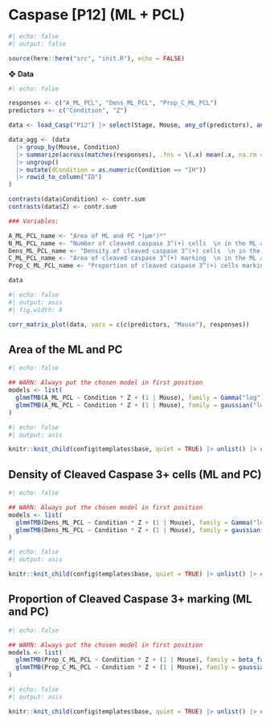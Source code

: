 # Caspase [P12] (ML + PCL)

```r
#| echo: false
#| output: false

source(here::here("src", "init.R"), echo = FALSE)
```

❖ **Data**

```r
#| echo: false

responses <- c("A_ML_PCL", "Dens_ML_PCL", "Prop_C_ML_PCL")
predictors <- c("Condition", "Z")

data <- load_Casp("P12") |> select(Stage, Mouse, any_of(predictors), any_of(responses))

data_agg <- (data
  |> group_by(Mouse, Condition) 
  |> summarize(across(matches(responses), .fns = \(.x) mean(.x, na.rm = T))) 
  |> ungroup() 
  |> mutate(dCondition = as.numeric(Condition == "IH")) 
  |> rowid_to_column("ID")
)

contrasts(data$Condition) <- contr.sum
contrasts(data$Z) <- contr.sum

### Variables:

A_ML_PCL_name <- "Area of ML and PC *(μm²)*"
N_ML_PCL_name <- "Number of cleaved caspase 3^(+) cells  \n in the ML and PC areas"
Dens_ML_PCL_name <- "Density of cleaved caspase 3^(+) cells  \n in the ML and PC areas *(Cells/μm²)*"
C_ML_PCL_name <- "Area of cleaved caspase 3^(+) marking  \n in the ML and PC areas *(μm²)*"
Prop_C_ML_PCL_name <- "Proportion of cleaved caspase 3^(+) cells marking  \n in the ML and PC areas"

data
```

```r
#| echo: false
#| output: asis
#| fig.width: 8

corr_matrix_plot(data, vars = c(c(predictors, "Mouse"), responses))
```


## Area of the ML and PC

```r
#| echo: false

## WARN: Always put the chosen model in first position
models <- list(
  glmmTMB(A_ML_PCL ~ Condition * Z + (1 | Mouse), family = Gamma("log"), data = data, REML = TRUE), 
  glmmTMB(A_ML_PCL ~ Condition * Z + (1 | Mouse), family = gaussian("log"), data = data, REML = TRUE)
)
```

```r
#| echo: false
#| output: asis

knitr::knit_child(config$templates$base, quiet = TRUE) |> unlist() |> cat(sep = '\n')
```


## Density of Cleaved Caspase 3+ cells (ML and PC)

```r
#| echo: false

## WARN: Always put the chosen model in first position
models <- list(
  glmmTMB(Dens_ML_PCL ~ Condition * Z + (1 | Mouse), family = Gamma("log"), data = data, REML = TRUE), 
  glmmTMB(Dens_ML_PCL ~ Condition * Z + (1 | Mouse), family = gaussian("log"), data = data, REML = TRUE)
)
```

```r
#| echo: false
#| output: asis

knitr::knit_child(config$templates$base, quiet = TRUE) |> unlist() |> cat(sep = '\n')
```


## Proportion of Cleaved Caspase 3+ marking (ML and PC)

```r
#| echo: false

## WARN: Always put the chosen model in first position
models <- list(
  glmmTMB(Prop_C_ML_PCL ~ Condition * Z + (1 | Mouse), family = beta_family("logit"), data = data, REML = TRUE),
  glmmTMB(Prop_C_ML_PCL ~ Condition * Z + (1 | Mouse), family = gaussian("log"), data = data, REML = TRUE)
)
```

```r
#| echo: false
#| output: asis

knitr::knit_child(config$templates$base, quiet = TRUE) |> unlist() |> cat(sep = '\n')
```
